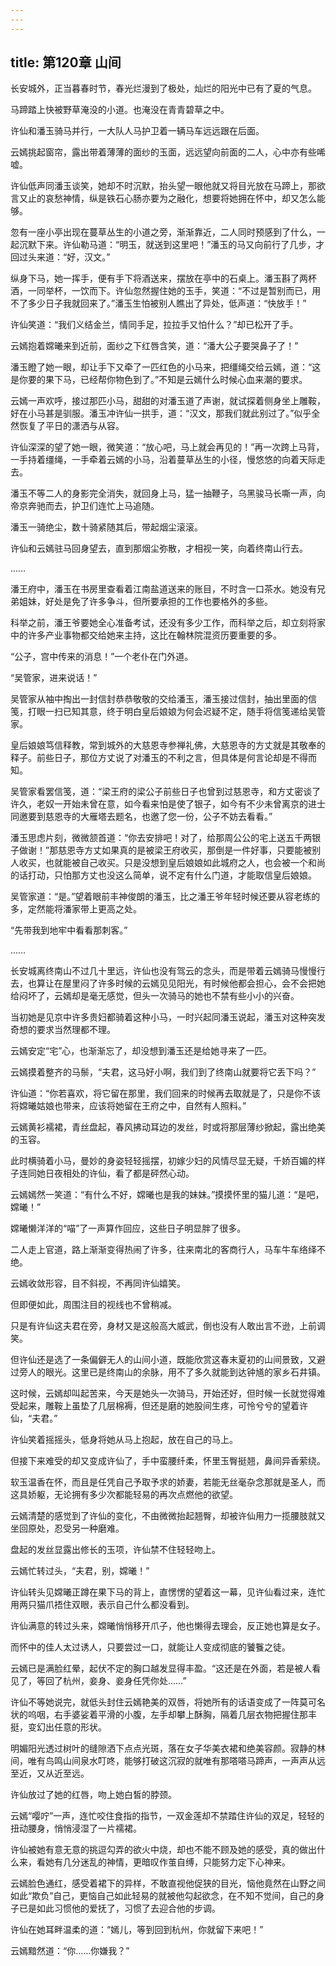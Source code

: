 ```yaml
---
---
---
```

title: 第120章 山间
---





长安城外，正当暮春时节，春光烂漫到了极处，灿烂的阳光中已有了夏的气息。

马蹄踏上快被野草淹没的小道。也淹没在青青碧草之中。

许仙和潘玉骑马并行，一大队人马护卫着一辆马车远远跟在后面。

云嫣挑起窗帘，露出带着薄薄的面纱的玉面，远远望向前面的二人，心中亦有些唏嘘。

许仙低声同潘玉谈笑，她却不时沉默，抬头望一眼他就又将目光放在马蹄上，那欲言又止的哀愁神情，纵是铁石心肠亦要为之融化，想要将她拥在怀中，却又怎么能够。

忽有一座小亭出现在蔓草丛生的小道之旁，渐渐靠近，二人同时预感到了什么，一起沉默下来。许仙勒马道：“明玉，就送到这里吧！”潘玉的马又向前行了几步，才回过头来道：“好，汉文。”

纵身下马，她一挥手，便有手下将酒送来，摆放在亭中的石桌上。潘玉斟了两杯酒，一同举杯，一饮而下。许仙忽然握住她的玉手，笑道：“不过是暂别而已，用不了多少日子我就回来了。”潘玉生怕被别人瞧出了异处，低声道：“快放手！”

许仙笑道：“我们义结金兰，情同手足，拉拉手又怕什么？”却已松开了手。

云嫣抱着嫦曦来到近前，面纱之下红唇含笑，道：“潘大公子要哭鼻子了！”

潘玉瞪了她一眼，却让手下又牵了一匹红色的小马来，把缰绳交给云嫣，道：“这是你要的果下马，已经帮你物色到了。”不知是云嫣什么时候心血来潮的要求。

云嫣一声欢呼，接过那匹小马，甜甜的对潘玉道了声谢，就试探着侧身坐上雕鞍，好在小马甚是驯服。潘玉冲许仙一拱手，道：“汉文，那我们就此别过了。”似乎全然恢复了平日的潇洒与从容。

许仙深深的望了她一眼，微笑道：“放心吧，马上就会再见的！”再一次跨上马背，一手持着缰绳，一手牵着云嫣的小马，沿着蔓草丛生的小径，慢悠悠的向着天际走去。

潘玉不等二人的身影完全消失，就回身上马，猛一抽鞭子，乌黑骏马长嘶一声，向帝京奔驰而去，护卫们连忙上马追随。

潘玉一骑绝尘，数十骑紧随其后，带起烟尘滚滚。

许仙和云嫣驻马回身望去，直到那烟尘弥散，才相视一笑，向着终南山行去。

……

潘王府中，潘玉在书房里查看着江南盐道送来的账目，不时含一口茶水。她没有兄弟姐妹，好处是免了许多争斗，但所要承担的工作也要格外的多些。

科举之前，潘王爷要她全心准备考试，还没有多少工作，而科举之后，却立刻将家中的许多产业事物都交给她来主持，这比在翰林院混资历要重要的多。

“公子，宫中传来的消息！”一个老仆在门外道。

“吴管家，进来说话！”

吴管家从袖中掏出一封信封恭恭敬敬的交给潘玉，潘玉接过信封，抽出里面的信笺，打眼一扫已知其意，终于明白皇后娘娘为何会迟疑不定，随手将信笺递给吴管家。

皇后娘娘笃信释教，常到城外的大慈恩寺参禅礼佛，大慈恩寺的方丈就是其敬奉的释子。前些日子，那位方丈说了对潘玉的不利之言，但具体是何言论却是不得而知。

吴管家看罢信笺，道：“梁王府的梁公子前些日子也曾到过慈恩寺，和方丈密谈了许久，老奴一开始未曾在意，如今看来怕是使了银子，如今有不少未曾离京的进士同邀要到慈恩寺的大雁塔去题名，也邀了您一份，公子不妨去看看。”

潘玉思虑片刻，微微颔首道：“你去安排吧！对了，给那周公公的宅上送五千两银子做谢！”那慈恩寺方丈如果真的是被梁王府收买，那倒是一件好事，只要能被别人收买，也就能被自己收买。只是没想到皇后娘娘如此城府之人，也会被一个和尚的话打动，只怕那方丈也没这么简单，说不定有什么门道，才能取信皇后娘娘。

吴管家道：“是。”望着眼前丰神俊朗的潘玉，比之潘王爷年轻时候还要从容老练的多，定然能将潘家带上更高之处。

“先带我到地牢中看看那刺客。”

……

长安城离终南山不过几十里远，许仙也没有驾云的念头，而是带着云嫣骑马慢慢行去，也算让在屋里闷了许多时候的云嫣见见阳光，有时候他都会担心，会不会把她给闷坏了，云嫣却是毫无感觉，但头一次骑马的她也不禁有些小小的兴奋。

当初她是见京中许多贵妇都骑着这种小马，一时兴起同潘玉说起，潘玉对这种突发奇想的要求当然理都不理。

云嫣安定“宅”心，也渐渐忘了，却没想到潘玉还是给她寻来了一匹。

云嫣摸着整齐的马鬃，“夫君，这马好小啊，我们到了终南山就要将它丢下吗？”

许仙道：“你若喜欢，将它留在那里，我们回来的时候再去取就是了，只是你不该将嫦曦姑娘也带来，应该将她留在王府之中，自然有人照料。”

云嫣黄衫襦裙，青丝盘起，春风拂动耳边的发丝，时或将那层薄纱掀起，露出绝美的玉容。

此时横骑着小马，曼妙的身姿轻轻摇摆，初嫁少妇的风情尽显无疑，千娇百媚的样子连同她日夜相处的许仙，看了都是砰然心动。

云嫣嫣然一笑道：“有什么不好，嫦曦也是我的妹妹。”摸摸怀里的猫儿道：“是吧，嫦曦！”

嫦曦懒洋洋的“喵”了一声算作回应，这些日子明显胖了很多。

二人走上官道，路上渐渐变得热闹了许多，往来南北的客商行人，马车牛车络绎不绝。

云嫣收敛形容，目不斜视，不再同许仙嬉笑。

但即便如此，周围注目的视线也不曾稍减。

只是有许仙这夫君在旁，身材又是这般高大威武，倒也没有人敢出言不逊，上前调笑。

但许仙还是选了一条偏僻无人的山间小道，既能欣赏这春末夏初的山间景致，又避过旁人的眼光。这里已是终南山的余脉，用不了多久就能到达钟馗的家乡石井镇。

这时候，云嫣却叫起苦来，今天是她头一次骑马，开始还好，但时候一长就觉得难受起来，雕鞍上虽垫了几层棉褥，但还是磨的她股间生疼，可怜兮兮的望着许仙，“夫君。”

许仙笑着摇摇头，低身将她从马上抱起，放在自己的马上。

但接下来难受的却又变成许仙了，手中蛮腰纤柔，怀里玉臀挺翘，鼻间异香萦绕。

软玉温香在怀，而且是任凭自己予取予求的娇妻，若能无丝毫杂念那就是圣人，而这具娇躯，无论拥有多少次都能轻易的再次点燃他的欲望。

云嫣清楚的感觉到了许仙的变化，不由微微抬起翘臀，却被许仙用力一揽腰肢就又坐回原处，忍受另一种磨难。

盘起的发丝显露出修长的玉项，许仙禁不住轻轻吻上。

云嫣忙转过头，“夫君，别，嫦曦！”

许仙转头见嫦曦正蹲在果下马的背上，直愣愣的望着这一幕，见许仙看过来，连忙用两只猫爪捂住双眼，表示自己什么都没看到。

许仙满意的转过头来，嫦曦悄悄移开爪子，他也懒得去理会，反正她也算是女子。

而怀中的佳人太过诱人，只要尝过一口，就能让人变成彻底的饕餮之徒。

云嫣已是满脸红晕，起伏不定的胸口越发显得丰盈。“这还是在外面，若是被人看见了，等回了杭州，妾身、妾身任凭你处……”

许仙不等她说完，就低头封住云嫣艳美的双唇，将她所有的话语变成了一阵莫可名状的呜咽，右手婆娑着平滑的小腹，左手却攀上酥胸，隔着几层衣物把握住那丰挺，变幻出任意的形状。

明媚阳光透过树叶的缝隙洒下点点光斑，落在女子华美衣裙和绝美容颜。寂静的林间，唯有鸟鸣山间泉水叮咚，能够打破这沉寂的就唯有那嗒嗒马蹄声，一声声从远至近，又从近至远。

许仙放过了她的红唇，吻上她白皙的脖颈。

云嫣“嘤咛”一声，连忙咬住食指的指节，一双金莲却不禁踏住许仙的双足，轻轻的扭动腰身，悄悄浸湿了一片襦裙。

许仙被她有意无意的挑逗勾弄的欲火中烧，却也不能不顾及她的感受，真的做出什么来，看她有几分迷乱的神情，更暗叹作茧自缚，只能努力定下心神来。

云嫣脸色通红，感受着裙下的异样，不敢直视他促狭的目光，恼他竟然在山野之间如此“欺负”自己，更恼自己如此轻易的就被他勾起欲念，在不知不觉间，自己的身子已是如此习惯他的爱抚了，习惯了去迎合他的步调。

许仙在她耳畔温柔的道：“嫣儿，等到回到杭州，你就留下来吧！”

云嫣黯然道：“你……你嫌我？”
